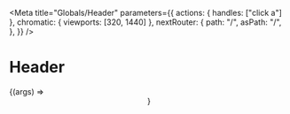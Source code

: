 
<Meta
  title="Globals/Header"
  parameters={{
    actions: { handles: ["click a"] },
    chromatic: { viewports: [320, 1440] },
    nextRouter: {
      path: "/",
      asPath: "/",
    },
  }}
/>

# Header

<Preview withToolbar>
  <Story name="Header" args={mocks}>
    {(args) => <Header {...args} />}
  </Story>
  <div />
</Preview>

<ArgsTable story="Header" />
